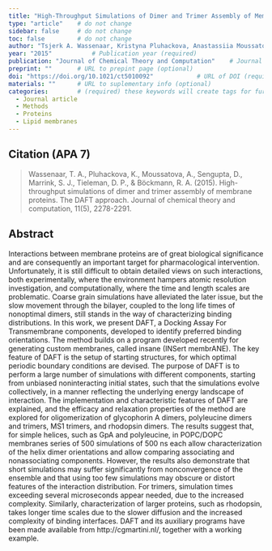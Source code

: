 ```yaml
---
title: "High-Throughput Simulations of Dimer and Trimer Assembly of Membrane Proteins. The DAFT Approach"          # Paper title (required)
type: "article"    # do not change
sidebar: false     # do not change
toc: false         # do not change
author: "Tsjerk A. Wassenaar, Kristyna Pluhackova, Anastassiia Moussatova, Durba Sengupta, Siewert J. Marrink, D. Peter Tieleman, and Rainer A. Böckmann"         # Paper authors (required)
year: "2015"           # Publication year (required)
publication: "Journal of Chemical Theory and Computation"    # Journal or similar (required)
preprint: ""       # URL to prepint page (optional)  
doi: "https://doi.org/10.1021/ct5010092"            # URL of DOI (required)  
materials: ""      # URL to suplementary info (optional)
categories:        # (required) these keywords will create tags for further filtering. 
  - Journal article
  - Methods
  - Proteins
  - Lipid membranes
---
```


<!-- 
The info below is just an example. 

Both fields are required and they have to be replaced with the respective info for each paper. 

Please notice the `> ` symbol before the citation, it gives it additional styling.  
-->

## Citation (APA 7)      

> Wassenaar, T. A., Pluhackova, K., Moussatova, A., Sengupta, D., Marrink, S. J., Tieleman, D. P., & Böckmann, R. A. (2015). High-throughput simulations of dimer and trimer assembly of membrane proteins. The DAFT approach. Journal of chemical theory and computation, 11(5), 2278-2291.

## Abstract

Interactions between membrane proteins are of great biological significance and are consequently an important target for pharmacological intervention. Unfortunately, it is still difficult to obtain detailed views on such interactions, both experimentally, where the environment hampers atomic resolution investigation, and computationally, where the time and length scales are problematic. Coarse grain simulations have alleviated the later issue, but the slow movement through the bilayer, coupled to the long life times of nonoptimal dimers, still stands in the way of characterizing binding distributions. In this work, we present DAFT, a Docking Assay For Transmembrane components, developed to identify preferred binding orientations. The method builds on a program developed recently for generating custom membranes, called insane (INSert membrANE). The key feature of DAFT is the setup of starting structures, for which optimal periodic boundary conditions are devised. The purpose of DAFT is to perform a large number of simulations with different components, starting from unbiased noninteracting initial states, such that the simulations evolve collectively, in a manner reflecting the underlying energy landscape of interaction. The implementation and characteristic features of DAFT are explained, and the efficacy and relaxation properties of the method are explored for oligomerization of glycophorin A dimers, polyleucine dimers and trimers, MS1 trimers, and rhodopsin dimers. The results suggest that, for simple helices, such as GpA and polyleucine, in POPC/DOPC membranes series of 500 simulations of 500 ns each allow characterization of the helix dimer orientations and allow comparing associating and nonassociating components. However, the results also demonstrate that short simulations may suffer significantly from nonconvergence of the ensemble and that using too few simulations may obscure or distort features of the interaction distribution. For trimers, simulation times exceeding several microseconds appear needed, due to the increased complexity. Similarly, characterization of larger proteins, such as rhodopsin, takes longer time scales due to the slower diffusion and the increased complexity of binding interfaces. DAFT and its auxiliary programs have been made available from http://cgmartini.nl/, together with a working example.
